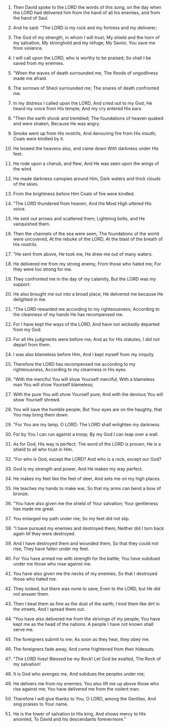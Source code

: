 
1. Then David spoke to the LORD the words of this song, on the day when the LORD had delivered him from the hand of all his enemies, and from the hand of Saul.

2. And he said: "The LORD is my rock and my fortress and my deliverer;

3. The God of my strength, in whom I will trust; My shield and the horn of my salvation, My stronghold and my refuge; My Savior, You save me from violence.

4. I will call upon the LORD, who is worthy to be praised; So shall I be saved from my enemies.

5. "When the waves of death surrounded me, The floods of ungodliness made me afraid.

6. The sorrows of Sheol surrounded me; The snares of death confronted me.

7. In my distress I called upon the LORD, And cried out to my God; He heard my voice from His temple, And my cry entered His ears.

8. "Then the earth shook and trembled; The foundations of heaven quaked and were shaken, Because He was angry.

9. Smoke went up from His nostrils, And devouring fire from His mouth; Coals were kindled by it.

10. He bowed the heavens also, and came down With darkness under His feet.

11. He rode upon a cherub, and flew; And He was seen upon the wings of the wind.

12. He made darkness canopies around Him, Dark waters and thick clouds of the skies.

13. From the brightness before Him Coals of fire were kindled.

14. "The LORD thundered from heaven, And the Most High uttered His voice.

15. He sent out arrows and scattered them; Lightning bolts, and He vanquished them.

16. Then the channels of the sea were seen, The foundations of the world were uncovered, At the rebuke of the LORD, At the blast of the breath of His nostrils.

17. "He sent from above, He took me, He drew me out of many waters.

18. He delivered me from my strong enemy, From those who hated me; For they were too strong for me.

19. They confronted me in the day of my calamity, But the LORD was my support.

20. He also brought me out into a broad place; He delivered me because He delighted in me.

21. "The LORD rewarded me according to my righteousness; According to the cleanness of my hands He has recompensed me.

22. For I have kept the ways of the LORD, And have not wickedly departed from my God.

23. For all His judgments were before me; And as for His statutes, I did not depart from them.

24. I was also blameless before Him, And I kept myself from my iniquity.

25. Therefore the LORD has recompensed me according to my righteousness, According to my cleanness in His eyes.

26. "With the merciful You will show Yourself merciful; With a blameless man You will show Yourself blameless;

27. With the pure You will show Yourself pure; And with the devious You will show Yourself shrewd.

28. You will save the humble people; But Your eyes are on the haughty, that You may bring them down.

29. "For You are my lamp, O LORD; The LORD shall enlighten my darkness.

30. For by You I can run against a troop; By my God I can leap over a wall.

31. As for God, His way is perfect; The word of the LORD is proven; He is a shield to all who trust in Him.

32. "For who is God, except the LORD? And who is a rock, except our God?

33. God is my strength and power, And He makes my way perfect.

34. He makes my feet like the feet of deer, And sets me on my high places.

35. He teaches my hands to make war, So that my arms can bend a bow of bronze.

36. "You have also given me the shield of Your salvation; Your gentleness has made me great.

37. You enlarged my path under me; So my feet did not slip.

38. "I have pursued my enemies and destroyed them; Neither did I turn back again till they were destroyed.

39. And I have destroyed them and wounded them, So that they could not rise; They have fallen under my feet.

40. For You have armed me with strength for the battle; You have subdued under me those who rose against me.

41. You have also given me the necks of my enemies, So that I destroyed those who hated me.

42. They looked, but there was none to save; Even to the LORD, but He did not answer them.

43. Then I beat them as fine as the dust of the earth; I trod them like dirt in the streets, And I spread them out.

44. "You have also delivered me from the strivings of my people; You have kept me as the head of the nations. A people I have not known shall serve me.

45. The foreigners submit to me; As soon as they hear, they obey me.

46. The foreigners fade away, And come frightened from their hideouts.

47. "The LORD lives! Blessed be my Rock! Let God be exalted, The Rock of my salvation!

48. It is God who avenges me, And subdues the peoples under me;

49. He delivers me from my enemies. You also lift me up above those who rise against me; You have delivered me from the violent man.

50. Therefore I will give thanks to You, O LORD, among the Gentiles, And sing praises to Your name.

51. He is the tower of salvation to His king, And shows mercy to His anointed, To David and his descendants forevermore."


